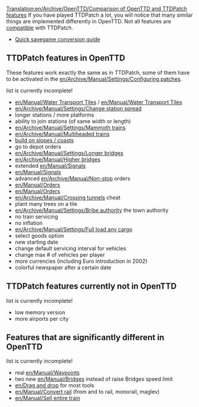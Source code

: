 [[Translation:en/Archive/OpenTTD/Comparison of OpenTTD and TTDPatch features]]
If you have played TTDPatch a lot, you will notice that many similar things are implemented differently in OpenTTD. Not all features are [[en/Manual/Interoperability|compatible]] with TTDPatch.
*[[en/Manual/Interoperability|Quick savegame conversion guide]]

==TTDPatch features in OpenTTD==
These features work exactly the same as in TTDPatch, some of them have to be activated in the [[en/Archive/Manual/Settings/Configuring patches]].<br/>
<warning>list is currently incomplete!</warning>
*[[en/Manual/Water Transport Tiles]] / [[en/Manual/Water Transport Tiles]]
*[[en/Archive/Manual/Settings/Change station spread]]
*longer stations / more platforms
*ability to join stations (of same width or length)
*[[en/Archive/Manual/Settings/Mammoth trains]]
*[[en/Archive/Manual/Multiheaded trains]]
*[[en/Archive/Manual/Settings/Build on slopes|build on slopes / coasts]]
*go to depot orders
*[[en/Archive/Manual/Settings/Longer bridges]]
*[[en/Archive/Manual/Higher bridges]]
*extended [[en/Manual/Signals]]
*[[en/Manual/Signals]]
*advanced [[en/Archive/Manual/Non-stop]] orders
*[[en/Manual/Orders]]
*[[en/Manual/Orders]]
*[[en/Archive/Manual/Crossing tunnels]] cheat
*plant many trees on a tile
*[[en/Archive/Manual/Settings/Bribe authority]] the town authority
*no train servicing
*no inflation
*[[en/Archive/Manual/Settings/Full load any cargo]]
*select goods option
*new starting date
*change default servicing interval for vehicles
*change max # of vehicles per player
*more currencies (including Euro introduction in 2002)
*colorful newspaper after a certain date

==TTDPatch features currently not in OpenTTD==
<warning>list is currently incomplete!</warning>
*low memory version
*more airports per city

==Features that are significantly different in OpenTTD==
<warning>list is currently incomplete!</warning>
*real [[en/Manual/Waypoints]]
*two new [[en/Manual/Bridges]] instead of raise Bridges speed limit
*[[en/Drag and drop]] for most tools
*[[en/Manual/Convert rail]] (from and to rail, monorail, maglev)
*[[en/Manual/Sell entire train]]